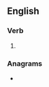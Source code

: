 ==English==

===Verb===
{{head|en|verb form}}

# {{en-third-person singular of|defilade}}

===Anagrams===
* {{anagrams|en|disleafed}}